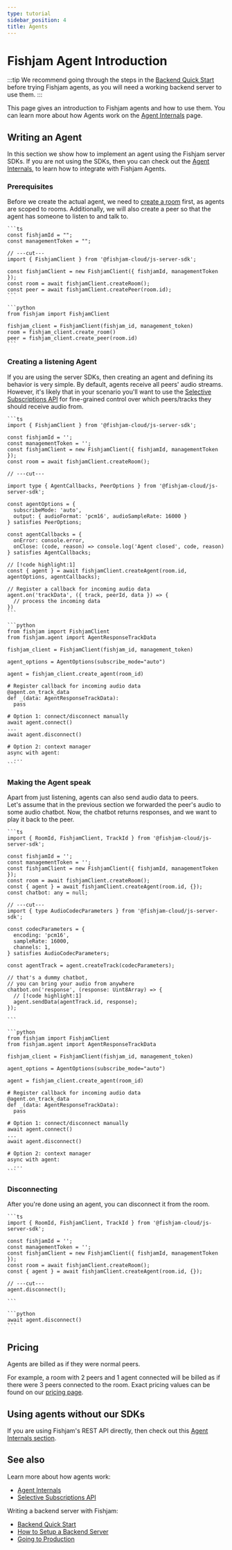 ```yaml
---
type: tutorial
sidebar_position: 4
title: Agents
---
```



# Fishjam Agent Introduction

:::tip
We recommend going through the steps in the [Backend Quick Start](../tutorials/backend-quick-start)
before trying Fishjam agents, as you will need a working backend server to use them.
:::

This page gives an introduction to Fishjam agents and how to use them.
You can learn more about how Agents work on the [Agent Internals](../explanation/agent-internals) page.

<AgentDefinition />

## Writing an Agent

In this section we show how to implement an agent using the Fishjam server SDKs.
If you are not using the SDKs, then you can check out the [Agent Internals](../explanation/agent-internals#agent-lifecycle), to learn how to integrate with Fishjam Agents.

### Prerequisites

Before we create the actual agent, we need to [create a room](../tutorials/backend-quick-start#step-4-create-a-room) first, as agents are scoped to rooms.
Additionally, we will also create a peer so that the agent has someone to listen to and talk to.

<Tabs groupId="language">
  <TabItem value="ts" label="TypeScript">
  
    ```ts
    const fishjamId = "";
    const managementToken = "";
    
    // ---cut---
    import { FishjamClient } from '@fishjam-cloud/js-server-sdk';

    const fishjamClient = new FishjamClient({ fishjamId, managementToken });
    const room = await fishjamClient.createRoom();
    const peer = await fishjamClient.createPeer(room.id);
    ```

  </TabItem>

  <TabItem value="python" label="Python">

    ```python
    from fishjam import FishjamClient

    fishjam_client = FishjamClient(fishjam_id, management_token)
    room = fishjam_client.create_room()
    peer = fishjam_client.create_peer(room.id)
    ```

  </TabItem>
</Tabs>

### Creating a listening Agent

If you are using the server SDKs, then creating an agent and defining its behavior is very simple.
By default, agents receive all peers' audio streams.
However, it's likely that in your scenario you'll want to use the [Selective Subscriptions API](/how-to/features/selective-subscriptions.mdx) for fine-grained control over which peers/tracks they should receive audio from.

<Tabs groupId="language">
  <TabItem value="ts" label="TypeScript">
  
    ```ts
    import { FishjamClient } from '@fishjam-cloud/js-server-sdk';

    const fishjamId = '';
    const managementToken = '';
    const fishjamClient = new FishjamClient({ fishjamId, managementToken });
    const room = await fishjamClient.createRoom();

    // ---cut---

    import type { AgentCallbacks, PeerOptions } from '@fishjam-cloud/js-server-sdk';

    const agentOptions = {
      subscribeMode: 'auto',
      output: { audioFormat: 'pcm16', audioSampleRate: 16000 }
    } satisfies PeerOptions;

    const agentCallbacks = {
      onError: console.error,
      onClose: (code, reason) => console.log('Agent closed', code, reason)
    } satisfies AgentCallbacks;

    // [!code highlight:1]
    const { agent } = await fishjamClient.createAgent(room.id, agentOptions, agentCallbacks);

    // Register a callback for incoming audio data
    agent.on('trackData', ({ track, peerId, data }) => {
      // process the incoming data
    })
    ```

  </TabItem>

  <TabItem value="python" label="Python">

    ```python
    from fishjam import FishjamClient
    from fishjam.agent import AgentResponseTrackData

    fishjam_client = FishjamClient(fishjam_id, management_token)

    agent_options = AgentOptions(subscribe_mode="auto")

    agent = fishjam_client.create_agent(room_id)

    # Register callback for incoming audio data
    @agent.on_track_data
    def _(data: AgentResponseTrackData):
      pass

    # Option 1: connect/disconnect manually
    await agent.connect()
    ...
    await agent.disconnect()

    # Option 2: context manager
    async with agent:
      ...
    ```

  </TabItem>

</Tabs>

### Making the Agent speak

Apart from just listening, agents can also send audio data to peers.  
Let's assume that in the previous section we forwarded the peer's audio to some audio chatbot.
Now, the chatbot returns responses, and we want to play it back to the peer.

<Tabs groupId="language">
  <TabItem value="ts" label="TypeScript">
  
    ```ts
    import { RoomId, FishjamClient, TrackId } from '@fishjam-cloud/js-server-sdk';

    const fishjamId = '';
    const managementToken = '';
    const fishjamClient = new FishjamClient({ fishjamId, managementToken });
    const room = await fishjamClient.createRoom();
    const { agent } = await fishjamClient.createAgent(room.id, {});
    const chatbot: any = null;

    // ---cut---
    import { type AudioCodecParameters } from '@fishjam-cloud/js-server-sdk';

    const codecParameters = {
      encoding: 'pcm16',
      sampleRate: 16000,
      channels: 1,
    } satisfies AudioCodecParameters;

    const agentTrack = agent.createTrack(codecParameters);

    // that's a dummy chatbot,
    // you can bring your audio from anywhere
    chatbot.on('response', (response: Uint8Array) => {
      // [!code highlight:1]
      agent.sendData(agentTrack.id, response);
    });

    ```

  </TabItem>

  <TabItem value="python" label="Python">

    ```python
    from fishjam import FishjamClient
    from fishjam.agent import AgentResponseTrackData

    fishjam_client = FishjamClient(fishjam_id, management_token)

    agent_options = AgentOptions(subscribe_mode="auto")

    agent = fishjam_client.create_agent(room_id)

    # Register callback for incoming audio data
    @agent.on_track_data
    def _(data: AgentResponseTrackData):
      pass

    # Option 1: connect/disconnect manually
    await agent.connect()
    ...
    await agent.disconnect()

    # Option 2: context manager
    async with agent:
      ...
    ```

  </TabItem>

</Tabs>

### Disconnecting

After you're done using an agent, you can disconnect it from the room.

<Tabs groupId="language">
  <TabItem value="ts" label="TypeScript">
  
    ```ts
    import { RoomId, FishjamClient, TrackId } from '@fishjam-cloud/js-server-sdk';

    const fishjamId = '';
    const managementToken = '';
    const fishjamClient = new FishjamClient({ fishjamId, managementToken });
    const room = await fishjamClient.createRoom();
    const { agent } = await fishjamClient.createAgent(room.id, {});

    // ---cut---
    agent.disconnect();

    ```

  </TabItem>

  <TabItem value="python" label="Python">

    ```python
    await agent.disconnect()
    ```

  </TabItem>

</Tabs>

<RememberToDisconnect />

## Pricing

Agents are billed as if they were normal peers.

For example, a room with 2 peers and 1 agent connected will be billed as if there were 3 peers connected to the room.
Exact pricing values can be found on our [pricing page](https://fishjam.io/#pricing).

## Using agents without our SDKs

If you are using Fishjam's REST API directly, then check out this [Agent Internals section](../explanation/agent-internals#step-1-creating-an-agent-in-fishjam).

## See also

Learn more about how agents work:

- [Agent Internals](../explanation/agent-internals)
- [Selective Subscriptions API](/how-to/features/selective-subscriptions.mdx)

Writing a backend server with Fishjam:

- [Backend Quick Start](../tutorials/backend-quick-start)
- [How to Setup a Backend Server](../how-to/backend/server-setup)
- [Going to Production](../how-to/backend/production-deployment)
